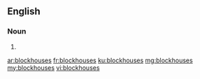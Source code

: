 ==English==

===Noun===
{{head|en}}

# {{plural of|blockhouse}}

[[ar:blockhouses]]
[[fr:blockhouses]]
[[ku:blockhouses]]
[[mg:blockhouses]]
[[my:blockhouses]]
[[vi:blockhouses]]